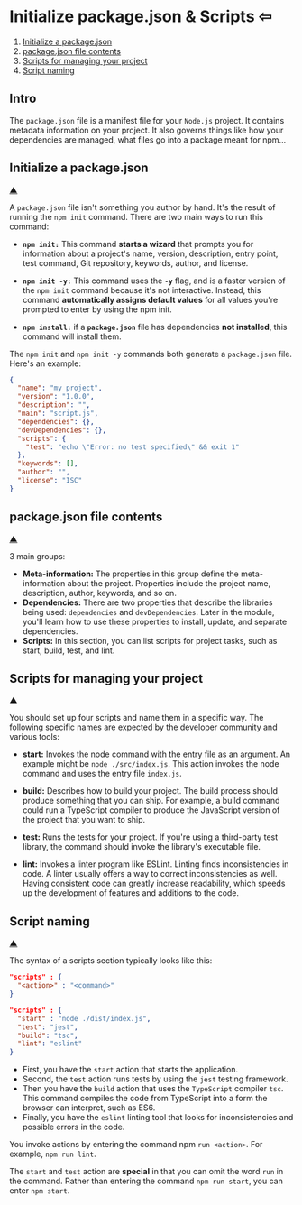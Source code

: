 
# **Initialize package.json & Scripts** <a id="initialize-packagejson--scripts"></a><Link to="../tutorials/nodejs">&#8678;</Link>

1. [Initialize a package.json](#initialize-a-packagejson)
1. [package.json file contents](#packagejson-file-contents)
1. [Scripts for managing your project](#scripts-for-managing-your-project)
1. [Script naming](#script-naming)

## Intro

The `package.json` file is a manifest file for your `Node.js` project. It contains metadata information on your project. It also governs things like how your dependencies are managed, what files go into a package meant for npm...

## Initialize a package.json <a id="initialize-a-packagejson"/>

[&#9650;](#initialize-packagejson--scripts)

A `package.json` file isn't something you author by hand. It's the result of running the `npm init` command. There are two main ways to run this command:

- **`npm init:`** This command **starts a wizard** that prompts you for information about a project's name, version, description, entry point, test command, Git repository, keywords, author, and license.
- **`npm init -y:`** This command uses the **`-y`** flag, and is a faster version of the `npm init` command because it's not interactive. Instead, this command **automatically assigns default values** for all values you're prompted to enter by using the npm init.

- **`npm install:`** if a **`package.json`** file has dependencies **not installed**, this command will install them.

The `npm init` and `npm init -y` commands both generate a `package.json` file. Here's an example:

```json
{
  "name": "my project",
  "version": "1.0.0",
  "description": "",
  "main": "script.js",
  "dependencies": {},
  "devDependencies": {},
  "scripts": {
    "test": "echo \"Error: no test specified\" && exit 1"
  },
  "keywords": [],
  "author": "",
  "license": "ISC"
}
```

## package.json file contents <a id="packagejson-file-contents"/>

[&#9650;](#initialize-packagejson--scripts)

3 main groups:

- **Meta-information:** The properties in this group define the meta-information about the project. Properties include the project name, description, author, keywords, and so on.
- **Dependencies:** There are two properties that describe the libraries being used: `dependencies` and `devDependencies`. Later in the module, you'll learn how to use these properties to install, update, and separate dependencies.
- **Scripts:** In this section, you can list scripts for project tasks, such as start, build, test, and lint.

## Scripts for managing your project <a id="scripts-for-managing-your-project"/>

[&#9650;](#initialize-packagejson--scripts)

You should set up four scripts and name them in a specific way. The following specific names are expected by the developer community and various tools:

- **start:** Invokes the node command with the entry file as an argument. An example might be `node ./src/index.js`. This action invokes the node command and uses the entry file `index.js`.

- **build:** Describes how to build your project. The build process should produce something that you can ship. For example, a build command could run a TypeScript compiler to produce the JavaScript version of the project that you want to ship.

- **test:** Runs the tests for your project. If you're using a third-party test library, the command should invoke the library's executable file.

- **lint:** Invokes a linter program like ESLint. Linting finds inconsistencies in code. A linter usually offers a way to correct inconsistencies as well. Having consistent code can greatly increase readability, which speeds up the development of features and additions to the code.

## Script naming <a id="script-naming"/>

[&#9650;](#initialize-packagejson--scripts)

The syntax of a scripts section typically looks like this:

```json
"scripts" : {
  "<action>" : "<command>"
}
```

```json
"scripts" : {
  "start" : "node ./dist/index.js",
  "test": "jest",
  "build": "tsc",
  "lint": "eslint"
}
```

- First, you have the `start` action that starts the application.
- Second, the `test` action runs tests by using the `jest` testing framework.
- Then you have the `build` action that uses the `TypeScript` compiler `tsc`. This command compiles the code from TypeScript into a form the browser can interpret, such as ES6.
- Finally, you have the `eslint` linting tool that looks for inconsistencies and possible errors in the code.

You invoke actions by entering the command npm `run <action>`. For example, `npm run lint`.

The `start` and `test` action are **special** in that you can omit the word `run` in the command. Rather than entering the command `npm run start`, you can enter `npm start`.

<br />
<br />
<br />
